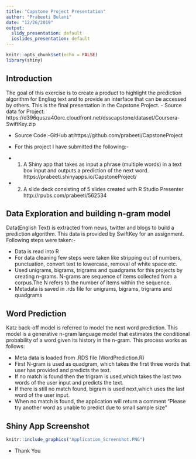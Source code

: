 ---
title: "Capstone Project Presentation"
author: "Prabeeti Bulani"
date: "12/26/2019"
output:
  slidy_presentation: default
  ioslides_presentation: default
---

```{r setup, include=FALSE}
knitr::opts_chunk$set(echo = FALSE)
library(shiny)
```

## Introduction

The goal of this exercise is to create a product to highlight the prediction algorithm for Englisg text and to provide an interface that can be accessed by others. This is the final presentation in the Capstone Project. 
- Source data for Project: https://d396qusza40orc.cloudfront.net/dsscapstone/dataset/Coursera-SwiftKey.zip

- Source Code:-GitHub at:https://github.com/prabeeti/CapstoneProject

- For this project I have submitted the following:-

- 1. A Shiny app that takes as input a phrase (multiple words) in a text box input and outputs a prediction of the next word. https://prabeeti.shinyapps.io/CapstoneProject/

- 2. A slide deck consisting of 5 slides created with R Studio Presenter http://rpubs.com/prabeeti/562534



## Data Exploration and building n-gram model

Data(English Text) is extracted from news, twitter and blogs to build a prediction algorithm. This data is provided by SwiftKey for an assignment. Following steps were taken:-

- Data is read into R
- For data cleaning few steps were taken like stripping out of numbers, punctuation, convert text to lowercase, removal of white space etc.
- Used unigrams, bigrams, trigrams and quadgrams for this projects by creating n-grams. N-grams are sequence of items collected from a corpus.The N refers to the number of items within the sequence.
- Metadata is saved in .rds file for unigrams, bigrams, trigrams and quadgrams

## Word Prediction

Katz back-off model is referred to model the next word prediction. This model is a generative n-gram language model that estimates the conditional probability of a word given its history in the n-gram. This process works as follows:

- Meta data is loaded from .RDS file (WordPrediction.R)
- First N-gram is used as quadgram, which takes the first three words that user has provided and predicts the text.
- If no match is found then the trigram is used,which takes the last two words of the user input and predicts the text.
- If there is still no match found, bigram is used next,which uses the last word of the user input. 
- When no match is found, the application will return a comment "Please try another word as unable to predict due to small sample size"

## Shiny App Screenshot
```{r}
knitr::include_graphics("Application_Screenshot.PNG")

```

- Thank You


